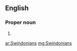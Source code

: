 ==English==

===Proper noun===
{{head|en|plural}}

# {{plural of|Swindonian|lang=en}}

[[ar:Swindonians]]
[[mg:Swindonians]]